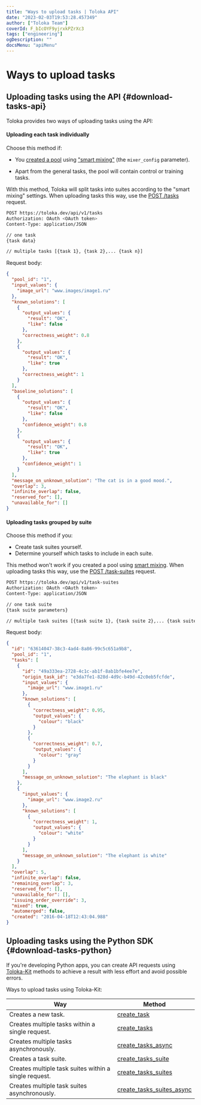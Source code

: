 ```yaml
---
title: "Ways to upload tasks | Toloka API"
date: "2023-02-03T19:53:28.457349"
author: ["Toloka Team"]
coverId: F_bIcOYF9yjrxkPZrXc3
tags: ["engineering"]
ogDescription: ""
docsMenu: "apiMenu"
---
```



# Ways to upload tasks

<Announce/>

## Uploading tasks using the API {#download-tasks-api}

Toloka provides two ways of uploading tasks using the API:

#### Uploading each task individually

Choose this method if:

- You [created a pool](/docs-new/api/create-pool) using ["smart mixing"](https://toloka.ai/en/docs/guide/concepts/distribute-tasks-by-pages#distribute-tasks-by-pages__smart-mixing) (the `mixer_config` parameter).

- Apart from the general tasks, the pool will contain control or training tasks.

With this method, Toloka will split tasks into suites according to the "smart mixing" settings. When uploading tasks this way, use the [POST /tasks](/docs-new/api/create-task) request.

<Cut title="Sample request">

```bash
POST https://toloka.dev/api/v1/tasks
Authorization: OAuth <OAuth token>
Content-Type: application/JSON

// one task
{task data}

// multiple tasks [{task 1}, {task 2},... {task n}]
```

Request body:

```json
{
  "pool_id": "1",
  "input_values": {
    "image_url": "www.images/image1.ru"
  },
  "known_solutions": [
    {
      "output_values": {
        "result": "OK",
        "like": false
      },
      "correctness_weight": 0.8
    },
    {
      "output_values": {
        "result": "OK",
        "like": true
      },
      "correctness_weight": 1
    }
  ],
  "baseline_solutions": [
    {
      "output_values": {
        "result": "OK",
        "like": false
      },
      "confidence_weight": 0.8
    },
    {
      "output_values": {
        "result": "OK",
        "like": true
      },
      "confidence_weight": 1
    }
  ],
  "message_on_unknown_solution": "The cat is in a good mood.",
  "overlap": 3,
  "infinite_overlap": false,
  "reserved_for": [],
  "unavailable_for": []
}
```

</Cut>

#### Uploading tasks grouped by suite

Choose this method if you:

- Create task suites yourself.
- Determine yourself which tasks to include in each suite.

This method won't work if you created a pool using [smart mixing](https://toloka.ai/en/docs/guide/concepts/distribute-tasks-by-pages#distribute-tasks-by-pages__smart-mixing). When uploading tasks this way, use the [POST /task-suites](/docs-new/api/create-task-suite) request.

<Cut title="Sample request">

```bash
POST https://toloka.dev/api/v1/task-suites
Authorization: OAuth <OAuth token>
Content-Type: application/JSON

// one task suite
{task suite parameters}

// multiple task suites [{task suite 1}, {task suite 2},... {task suite N}]
```

Request body:

```json
{
  "id": "63614047-38c3-4ad4-8a86-99c5c651a9b8",
  "pool_id": "1",
  "tasks": [
    {
      "id": "49a333ea-2728-4c1c-ab1f-8ab1bfe4ee7e",
      "origin_task_id": "e3da7fe1-828d-4d9c-b49d-42c0eb5fcfde",
      "input_values": {
        "image_url": "www.image1.ru"
      },
      "known_solutions": [
        {
          "correctness_weight": 0.95,
          "output_values": {
            "colour": "black"
          }
        },
        {
          "correctness_weight": 0.7,
          "output_values": {
            "colour": "gray"
          }
        }
      ],
      "message_on_unknown_solution": "The elephant is black"
    },
    {
      "input_values": {
        "image_url": "www.image2.ru"
      },
      "known_solutions": [
        {
          "correctness_weight": 1,
          "output_values": {
            "colour": "white"
          }
        }
      ],
      "message_on_unknown_solution": "The elephant is white"
    }
  ],
  "overlap": 5,
  "infinite_overlap": false,
  "remaining_overlap": 3,
  "reserved_for": [],
  "unavailable_for": [],
  "issuing_order_override": 3,
  "mixed": true,
  "automerged": false,
  "created": "2016-04-18T12:43:04.988"
}
```

</Cut>

## Uploading tasks using the Python SDK {#download-tasks-python}

If you're developing Python apps, you can create API requests using [Toloka-Kit](https://toloka.ai/en/docs/toloka-kit/) methods to achieve a result with less effort and avoid possible errors.

Ways to upload tasks using Toloka-Kit:

Way | Method
----- | -----
Creates a new task. | [create_task](https://toloka.ai/en/docs/toloka-kit/reference/toloka.client.TolokaClient.create_task)
Creates multiple tasks within a single request. | [create_tasks](https://toloka.ai/en/docs/toloka-kit/reference/toloka.client.TolokaClient.create_tasks)
Creates multiple tasks asynchronously. | [create_tasks_async](https://toloka.ai/en/docs/toloka-kit/reference/toloka.client.TolokaClient.create_tasks_async)
Creates a task suite. | [create_tasks_suite](https://toloka.ai/en/docs/toloka-kit/reference/toloka.client.TolokaClient.create_task_suite)
Creates multiple task suites within a single request. | [create_tasks_suites](https://toloka.ai/en/docs/toloka-kit/reference/toloka.client.TolokaClient.create_task_suites)
Creates multiple task suites asynchronously. | [create_tasks_suites_async](https://toloka.ai/en/docs/toloka-kit/reference/toloka.client.TolokaClient.create_task_suites_async)